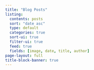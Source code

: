 ```yaml
---
title: "Blog Posts"
listing:
  contents: posts
  sort: "date asc"
  type: default
  categories: true
  sort-ui: true
  filter-ui: true
  feed: true
  fields: [image, date, title, author]
page-layout: full
title-block-banner: true
---
```



